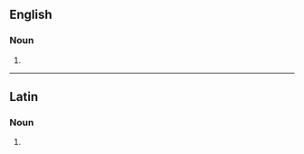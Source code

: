 {{also|amöbas|amœbas}}
==English==

===Noun===
{{head|en|noun form}}

# {{plural of|amoeba|lang=en}}

----

==Latin==

===Noun===
{{la-noun-form|amoebās}}

# {{inflection of|amoeba||acc|p|lang=la}}